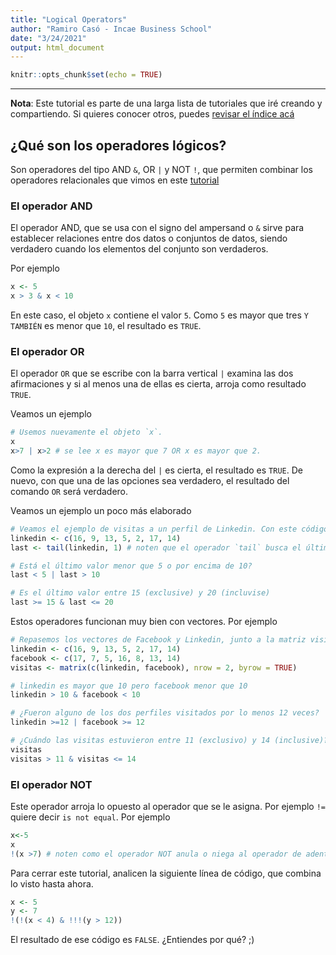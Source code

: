 ```yaml
---
title: "Logical Operators"
author: "Ramiro Casó - Incae Business School"
date: "3/24/2021"
output: html_document
---
```


```r
knitr::opts_chunk$set(echo = TRUE)
```
-----------
**Nota**: Este tutorial es parte de una larga lista de tutoriales que iré creando y compartiendo. Si quieres conocer otros, puedes [revisar el índice acá](https://ramirocaso.github.io/learning_R/)

## ¿Qué son los operadores lógicos?

Son operadores del tipo AND `&`, OR `|` y NOT `!`, que permiten combinar los operadores relacionales que vimos en este [tutorial](https://ramirocaso.github.io/learning_R/relational_operators.html) 

### El operador AND

El operador AND, que se usa con el signo del ampersand o `&` sirve para establecer relaciones entre dos datos o conjuntos de datos, siendo verdadero cuando los elementos del conjunto son verdaderos. 

Por ejemplo
```r
x <- 5
x > 3 & x < 10
```
En este caso, el objeto `x` contiene el valor `5`. Como `5` es mayor que tres `Y TAMBIÉN` es menor que `10`, el resultado es `TRUE`. 

### El operador OR

El operador `OR` que se escribe con la barra vertical `|` examina las dos afirmaciones y si al menos una de ellas es cierta, arroja como resultado `TRUE`. 

Veamos un ejemplo

```r
# Usemos nuevamente el objeto `x`. 
x
x>7 | x>2 # se lee x es mayor que 7 OR x es mayor que 2. 

```

Como la expresión a la derecha del `|` es cierta, el resultado es `TRUE`. De nuevo, con que una de las opciones sea verdadero, el resultado del comando `OR` será verdadero. 

Veamos un ejemplo un poco más elaborado 
```r
# Veamos el ejemplo de visitas a un perfil de Linkedin. Con este código creamos el vector y el objeto `last`. 
linkedin <- c(16, 9, 13, 5, 2, 17, 14)
last <- tail(linkedin, 1) # noten que el operador `tail` busca el último elemento del vector (por eso el 1 al final)

# Está el último valor menor que 5 o por encima de 10?
last < 5 | last > 10

# Es el último valor entre 15 (exclusive) y 20 (incluvise)
last >= 15 & last <= 20
```

Estos operadores funcionan muy bien con vectores. Por ejemplo 

```r
# Repasemos los vectores de Facebook y Linkedin, junto a la matriz visitas
linkedin <- c(16, 9, 13, 5, 2, 17, 14)
facebook <- c(17, 7, 5, 16, 8, 13, 14)
visitas <- matrix(c(linkedin, facebook), nrow = 2, byrow = TRUE)

# linkedin es mayor que 10 pero facebook menor que 10
linkedin > 10 & facebook < 10

# ¿Fueron alguno de los dos perfiles visitados por lo menos 12 veces?
linkedin >=12 | facebook >= 12

# ¿Cuándo las visitas estuvieron entre 11 (exclusivo) y 14 (inclusive)?
visitas
visitas > 11 & visitas <= 14

```


### El operador NOT

Este operador arroja lo opuesto al operador que se le asigna. Por ejemplo `!=` quiere decir `is not equal`.
Por ejemplo
```r
x<-5
x
!(x >7) # noten como el operador NOT anula o niega al operador de adentro del paréntesis, que estable que x > 7 (FALSE). Anular un argumento FALSE lo hace TRUE 
```

Para cerrar este tutorial, analicen la siguiente línea de código, que combina lo visto hasta ahora. 

```r
x <- 5
y <- 7
!(!(x < 4) & !!!(y > 12))
```

El resultado de ese código es `FALSE`. ¿Entiendes por qué? ;)


